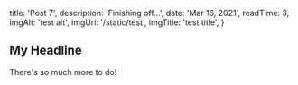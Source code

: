 
  title: 'Post 7',
  description: 'Finishing off...',
  date: 'Mar 16, 2021',
  readTime: 3,
  imgAlt: 'test alt',
  imgUri: '/static/test',
  imgTitle: 'test title',
}


## My Headline

There's so much more to do!